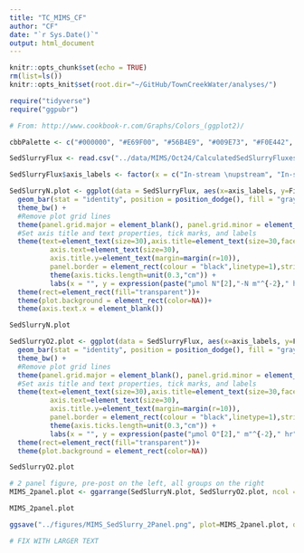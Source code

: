 ```yaml
---
title: "TC_MIMS_CF"
author: "CF"
date: "`r Sys.Date()`"
output: html_document
---
```


```r
knitr::opts_chunk$set(echo = TRUE)
rm(list=ls())
knitr::opts_knit$set(root.dir="~/GitHub/TownCreekWater/analyses/")
```

```r
require("tidyverse")
require("ggpubr")
```

```r
# From: http://www.cookbook-r.com/Graphs/Colors_(ggplot2)/

cbbPalette <- c("#000000", "#E69F00", "#56B4E9", "#009E73", "#F0E442", "#0072B2", "#D55E00", "#CC79A7")
```

```r
SedSlurryFlux <- read.csv("../data/MIMS/Oct24/CalculatedSedSlurryFluxes.csv")
```

```r
SedSlurryFlux$axis_labels <- factor(x = c("In-stream \nupstream", "In-stream \nisland", "In-stream \ndownstream", "Dry \nupstream", "Dry \ndownstream"), levels = c("Dry \nupstream", "Dry \ndownstream", "In-stream \nupstream", "In-stream \ndownstream", "In-stream \nisland"))
```



```r
SedSlurryN.plot <- ggplot(data = SedSlurryFlux, aes(x=axis_labels, y=FinalFluxValue.umol.hr.m2._N)) +
  geom_bar(stat = "identity", position = position_dodge(), fill = "gray46", color = "gray46")+
  theme_bw() +
  #Remove plot grid lines
  theme(panel.grid.major = element_blank(), panel.grid.minor = element_blank()) + 
  #Set axis title and text properties, tick marks, and labels
  theme(text=element_text(size=30),axis.title=element_text(size=30,face="bold"),
          axis.text=element_text(size=30),  
          axis.title.y=element_text(margin=margin(r=10)),
          panel.border = element_rect(colour = "black",linetype=1),strip.text = element_text(size = 30), legend.position="right", legend.title = element_text(size=30), legend.text=element_text(size=30)) + 
          theme(axis.ticks.length=unit(0.3,"cm")) + 
          labs(x = "", y = expression(paste("µmol N"[2],"-N m"^{-2}," hr"^{-1})), title="") +
  theme(rect=element_rect(fill="transparent"))+
  theme(plot.background = element_rect(color=NA))+
  theme(axis.text.x = element_blank())

SedSlurryN.plot
```

```r
SedSlurryO2.plot <- ggplot(data = SedSlurryFlux, aes(x=axis_labels, y=FinalFluxValue.umol.hr.m2._O2)) +
  geom_bar(stat = "identity", position = position_dodge(), fill = "gray46", color = "gray46")+
  theme_bw() +
  #Remove plot grid lines
  theme(panel.grid.major = element_blank(), panel.grid.minor = element_blank()) + 
  #Set axis title and text properties, tick marks, and labels
  theme(text=element_text(size=30),axis.title=element_text(size=30,face="bold"),
          axis.text=element_text(size=30),  
          axis.title.y=element_text(margin=margin(r=10)),
          panel.border = element_rect(colour = "black",linetype=1),strip.text = element_text(size = 30), legend.position="right", legend.title = element_text(size=30), legend.text=element_text(size=30)) + 
          theme(axis.ticks.length=unit(0.3,"cm")) + 
          labs(x = "", y = expression(paste("µmol O"[2]," m"^{-2}," hr"^{-1})), title="") +
  theme(rect=element_rect(fill="transparent"))+
  theme(plot.background = element_rect(color=NA))

SedSlurryO2.plot
```

```r
# 2 panel figure, pre-post on the left, all groups on the right
MIMS_2panel.plot <- ggarrange(SedSlurryN.plot, SedSlurryO2.plot, ncol = 1, nrow = 2, legend = "none", align = "hv", labels = c("A", "B"))

MIMS_2panel.plot

ggsave("../figures/MIMS_SedSlurry_2Panel.png", plot=MIMS_2panel.plot, device="png", path=NULL, scale=1, width=15, height=12, dpi=600, limitsize=TRUE, bg="white")

# FIX WITH LARGER TEXT
```


